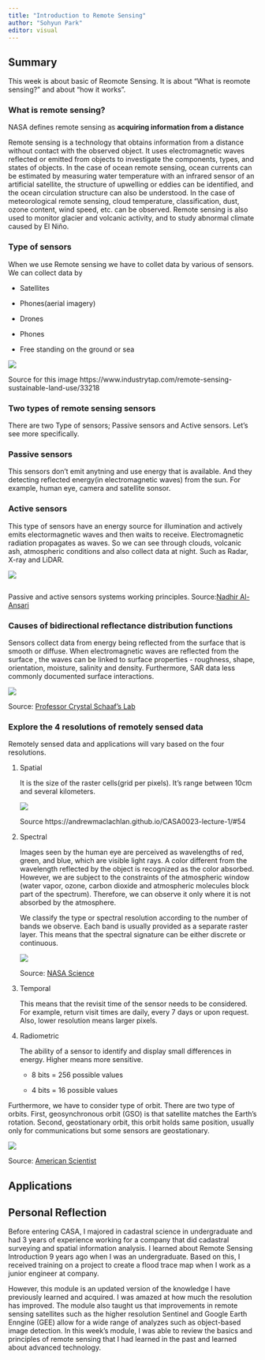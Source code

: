 ```yaml
---
title: "Introduction to Remote Sensing"
author: "Sohyun Park"
editor: visual
---
```


## Summary

This week is about basic of Reomote Sensing. It is about "What is reomote sensing?" and about "how it works".

### What is remote sensing?

NASA defines remote sensing as **acquiring information from a distance**

Remote sensing is a technology that obtains information from a distance without contact with the observed object. It uses electromagnetic waves reflected or emitted from objects to investigate the components, types, and states of objects. In the case of ocean remote sensing, ocean currents can be estimated by measuring water temperature with an infrared sensor of an artificial satellite, the structure of upwelling or eddies can be identified, and the ocean circulation structure can also be understood. In the case of meteorological remote sensing, cloud temperature, classification, dust, ozone content, wind speed, etc. can be observed. Remote sensing is also used to monitor glacier and volcanic activity, and to study abnormal climate caused by El Niño.

### Type of sensors

When we use Remote sensing we have to collet data by various of sensors. We can collect data by

-   Satellites

-   Phones(aerial imagery)

-   Drones

-   Phones

-   Free standing on the ground or sea

![](images/paste-070EE831.png)

Source for this image https://www.industrytap.com/remote-sensing-sustainable-land-use/33218

### Two types of remote sensing sensors

There are two Type of sensors; Passive sensors and Active sensors. Let's see more specifically.

### Passive sensors

This sensors don't emit anytning and use energy that is available. And they detecting reflected energy(in electromagnetic waves) from the sun. For example, human eye, camera and satellite sonsor.

### Active sensors

This type of sensors have an energy source for illumination and actively emits electormagnetic waves and then waits to receive. Electromagnetic radiation propagates as waves. So we can see through clouds, volcanic ash, atmospheric conditions and also collect data at night. Such as Radar, X-ray and LiDAR.

![](images/paste-FF22A002.png)

![]()

Passive and active sensors systems working principles. Source:[Nadhir Al-Ansari](source:%20https://www.researchgate.net/figure/Passive-and-active-sensors-systems-working-principles-24_fig2_344464269)

### Causes of bidirectional reflectance distribution functions

Sensors collect data from energy being reflected from the surface that is smooth or diffuse. When electromagnetic waves are reflected from the surface , the waves can be linked to surface properties - roughness, shape, orientation, moisture, salinity and density. Furthermore, SAR data less commonly documented surface interactions.

![](images/paste-B1C42757.png)

Source: [Professor Crystal Schaaf's Lab](https://www.umb.edu/spectralmass/terra_aqua_modis/modis)

### Explore the 4 resolutions of remotely sensed data

Remotely sensed data and applications will vary based on the four resolutions.

1.  Spatial

    It is the size of the raster cells(grid per pixels). It's range between 10cm and several kilometers.

    ![](images/paste-69B7DCB3.png)

    Source https://andrewmaclachlan.github.io/CASA0023-lecture-1/#54

2.  Spectral

    Images seen by the human eye are perceived as wavelengths of red, green, and blue, which are visible light rays. A color different from the wavelength reflected by the object is recognized as the color absorbed. However, we are subject to the constraints of the atmospheric window (water vapor, ozone, carbon dioxide and atmospheric molecules block part of the spectrum). Therefore, we can observe it only where it is not absorbed by the atmosphere.

    We classify the type or spectral resolution according to the number of bands we observe. Each band is usually provided as a separate raster layer. This means that the spectral signature can be either discrete or continuous.

    ![](images/paste-AF9F0A53.png)

    Source: [NASA Science](https://earthdata.nasa.gov/learn/backgrounders/remote-sensing#orbits)

3.  Temporal

    This means that the revisit time of the sensor needs to be considered. For example, return visit times are daily, every 7 days or upon request. Also, lower resolution means larger pixels.

4.  Radiometric

    The ability of a sensor to identify and display small differences in energy. Higher means more sensitive.

    -   8 bits = 256 possible values

    -   4 bits = 16 possible values

Furthermore, we have to consider type of orbit. There are two type of orbits. First, geosynchronous orbit (GSO) is that satellite matches the Earth's rotation. Second, geostationary orbit, this orbit holds same position, usually only for communications but some sensors are geostationary.

![](images/paste-45BCDEA4.png)

Source: [American Scientist](https://www.americanscientist.org/article/fifty-years-of-earth-observation-satellites)

## Applications

## Personal Reflection

Before entering CASA, I majored in cadastral science in undergraduate and had 3 years of experience working for a company that did cadastral surveying and spatial information analysis. I learned about Remote Sensing Introduction 9 years ago when I was an undergraduate. Based on this, I received training on a project to create a flood trace map when I work as a junior engineer at company.

However, this module is an updated version of the knowledge I have previously learned and acquired. I was amazed at how much the resolution has improved. The module also taught us that improvements in remote sensing satellites such as the higher resolution Sentinel and Google Earth Enngine (GEE) allow for a wide range of analyzes such as object-based image detection. In this week's module, I was able to review the basics and principles of remote sensing that I had learned in the past and learned about advanced technology.
